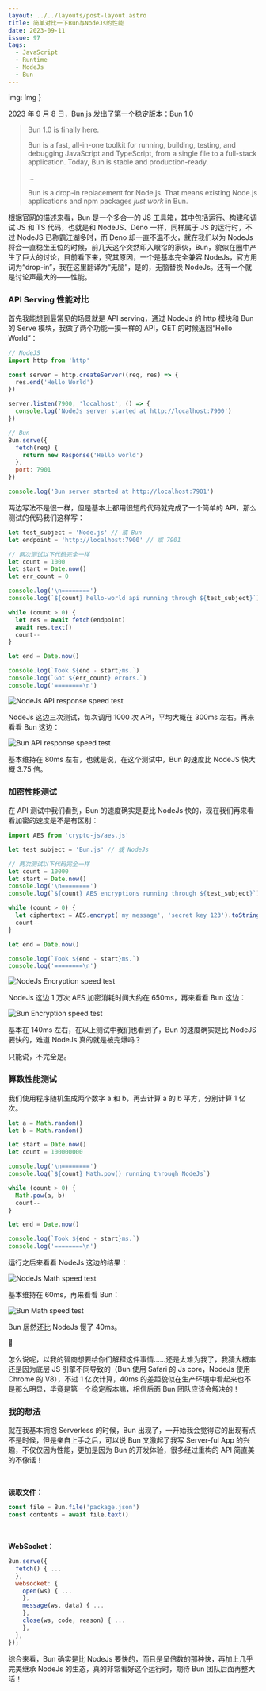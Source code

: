 ```yaml
---
layout: ../../layouts/post-layout.astro
title: 简单对比一下Bun与NodeJs的性能
date: 2023-09-11
issue: 97
tags:
  - JavaScript
  - Runtime
  - NodeJs
  - Bun
---
```


  img: Img
}

2023 年 9 月 8 日，Bun.js 发出了第一个稳定版本：Bun 1.0

> Bun 1.0 is finally here.
>
> Bun is a fast, all-in-one toolkit for running, building, testing, and debugging JavaScript and TypeScript, from a single file to a full-stack application. Today, Bun is stable and production-ready.
>
> …
>
> Bun is a drop-in replacement for Node.js. That means existing Node.js applications and npm packages _just work_ in Bun.

根据官网的描述来看，Bun 是一个多合一的 JS 工具箱，其中包括运行、构建和调试 JS 和 TS 代码，也就是和 NodeJS、Deno 一样，同样属于 JS 的运行时，不过 NodeJS 已称霸江湖多时，而 Deno 却一直不温不火，就在我们以为 NodeJs 将会一直稳坐王位的时候，前几天这个突然印入眼帘的家伙，Bun，貌似在圈中产生了巨大的讨论，目前看下来，究其原因，一个是基本完全兼容 NodeJs，官方用词为“drop-in”，我在这里翻译为“无脑”，是的，无脑替换 NodeJs。还有一个就是讨论声最大的——性能。

### API Serving 性能对比

首先我能想到最常见的场景就是 API serving，通过 NodeJs 的 http 模块和 Bun 的 Serve 模块，我做了两个功能一摸一样的 API，GET 的时候返回“Hello World”：

```js
// NodeJS
import http from 'http'

const server = http.createServer((req, res) => {
  res.end('Hello World')
})

server.listen(7900, 'localhost', () => {
  console.log('NodeJs server started at http://localhost:7900')
})
```

```js
// Bun
Bun.serve({
  fetch(req) {
    return new Response('Hello world')
  },
  port: 7901
})

console.log('Bun server started at http://localhost:7901')
```

两边写法不是很一样，但是基本上都用很短的代码就完成了一个简单的 API，那么测试的代码我们这样写：

```js
let test_subject = 'Node.js' // 或 Bun
let endpoint = 'http://localhost:7900' // 或 7901

// 两次测试以下代码完全一样
let count = 1000
let start = Date.now()
let err_count = 0

console.log('\n========')
console.log(`${count} hello-world api running through ${test_subject}`)

while (count > 0) {
  let res = await fetch(endpoint)
  await res.text()
  count--
}

let end = Date.now()

console.log(`Took ${end - start}ms.`)
console.log(`Got ${err_count} errors.`)
console.log('========\n')
```

![NodeJs API response speed test](https://r2-api-blog.jw1dev.workers.dev/c324dc23fd78447185d7744f95d0f32a/Untitled.png)

NodeJs 这边三次测试，每次调用 1000 次 API，平均大概在 300ms 左右。再来看看 Bun 这边：

![Bun API response speed test](https://r2-api-blog.jw1dev.workers.dev/c324dc23fd78447185d7744f95d0f32a/Untitled_1.png)

基本维持在 80ms 左右，也就是说，在这个测试中，Bun 的速度比 NodeJS 快大概 3.75 倍。

### 加密性能测试

在 API 测试中我们看到，Bun 的速度确实是要比 NodeJs 快的，现在我们再来看看加密的速度是不是有区别：

```js
import AES from 'crypto-js/aes.js'

let test_subject = 'Bun.js' // 或 NodeJs

// 两次测试以下代码完全一样
let count = 10000
let start = Date.now()
console.log('\n========')
console.log(`${count} AES encryptions running through ${test_subject}`)

while (count > 0) {
  let ciphertext = AES.encrypt('my message', 'secret key 123').toString()
  count--
}

let end = Date.now()

console.log(`Took ${end - start}ms.`)
console.log('========\n')
```

![NodeJs Encryption speed test](https://r2-api-blog.jw1dev.workers.dev/c324dc23fd78447185d7744f95d0f32a/Untitled_2.png)

NodeJs 这边 1 万次 AES 加密消耗时间大约在 650ms，再来看看 Bun 这边：

![Bun Encryption speed test](https://r2-api-blog.jw1dev.workers.dev/c324dc23fd78447185d7744f95d0f32a/Untitled_3.png)

基本在 140ms 左右，在以上测试中我们也看到了，Bun 的速度确实是比 NodeJS 要快的，难道 NodeJs 真的就是被完爆吗？

只能说，不完全是。

### 算数性能测试

我们使用程序随机生成两个数字 a 和 b，再去计算 a 的 b 平方，分别计算 1 亿次。

```js
let a = Math.random()
let b = Math.random()

let start = Date.now()
let count = 100000000

console.log('\n========')
console.log(`${count} Math.pow() running through NodeJs`)

while (count > 0) {
  Math.pow(a, b)
  count--
}

let end = Date.now()

console.log(`Took ${end - start}ms.`)
console.log('========\n')
```

运行之后来看看 NodeJs 这边的结果：

![NodeJs Math speed test](https://r2-api-blog.jw1dev.workers.dev/c324dc23fd78447185d7744f95d0f32a/Untitled_4.png)

基本维持在 60ms，再来看看 Bun：

![Bun Math speed test](https://r2-api-blog.jw1dev.workers.dev/c324dc23fd78447185d7744f95d0f32a/Untitled_5.png)

Bun 居然还比 NodeJs 慢了 40ms。

🥲

怎么说呢，以我的智商想要给你们解释这件事情……还是太难为我了，我猜大概率还是因为底层 JS 引擎不同导致的（Bun 使用 Safari 的 Js core，NodeJs 使用 Chrome 的 V8），不过 1 亿次计算，40ms 的差距貌似在生产环境中看起来也不是那么明显，毕竟是第一个稳定版本嘛，相信后面 Bun 团队应该会解决的！

### 我的想法

就在我基本拥抱 Serverless 的时候，Bun 出现了，一开始我会觉得它的出现有点不是时候，但是亲自上手之后，可以说 Bun 又激起了我写 Server-ful App 的兴趣，不仅仅因为性能，更加是因为 Bun 的开发体验，很多经过重构的 API 简直美的不像话！

<br/>

**读取文件**：

```js
const file = Bun.file('package.json')
const contents = await file.text()
```

<br/>

**WebSocket**：

```js
Bun.serve({
  fetch() { ...
  },
  websocket: {
    open(ws) { ...
    },
    message(ws, data) { ...
    },
    close(ws, code, reason) { ...
    },
  },
});
```

综合来看，Bun 确实是比 NodeJs 要快的，而且是呈倍数的那种快，再加上几乎完美继承 NodeJs 的生态，真的非常看好这个运行时，期待 Bun 团队后面再整大活！
